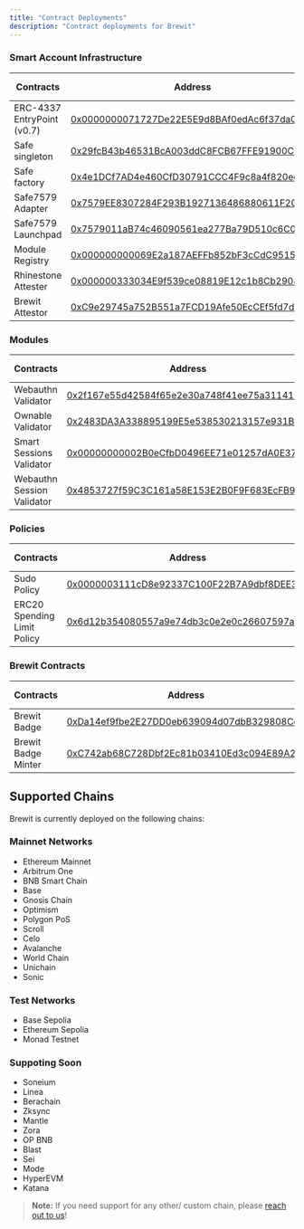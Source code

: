 ```yaml
---
title: "Contract Deployments"
description: "Contract deployments for Brewit"
---
```


### Smart Account Infrastructure
| Contracts | Address | Deployed By |
|-----------|----------|-------------|
| ERC-4337 EntryPoint (v0.7) | [0x0000000071727De22E5E9d8BAf0edAc6f37da032](https://contractscan.xyz/contract/0x0000000071727De22E5E9d8BAf0edAc6f37da032) | [EF ERC-4337](https://www.erc4337.io) |
| Safe singleton | [0x29fcB43b46531BcA003ddC8FCB67FFE91900C762](https://contractscan.xyz/contract/0x29fcB43b46531BcA003ddC8FCB67FFE91900C762) | [Safe](https://safe.global) |
| Safe factory | [0x4e1DCf7AD4e460CfD30791CCC4F9c8a4f820ec67](https://contractscan.xyz/contract/0x4e1DCf7AD4e460CfD30791CCC4F9c8a4f820ec67) | [Safe](https://safe.global) |
| Safe7579 Adapter | [0x7579EE8307284F293B1927136486880611F20002](https://contractscan.xyz/contract/0x7579EE8307284F293B1927136486880611F20002) | [Rhinestone](https://www.rhinestone.wtf) |
| Safe7579 Launchpad | [0x7579011aB74c46090561ea277Ba79D510c6C00ff](https://contractscan.xyz/contract/0x7579011aB74c46090561ea277Ba79D510c6C00ff) | [Rhinestone](https://www.rhinestone.wtf) |
| Module Registry | [0x000000000069E2a187AEFFb852bF3cCdC95151B2](https://contractscan.xyz/contract/0x000000000069E2a187AEFFb852bF3cCdC95151B2) | [Rhinestone](https://www.rhinestone.wtf)    |
| Rhinestone Attester | [0x000000333034E9f539ce08819E12c1b8Cb29084d](https://contractscan.xyz/contract/0x000000333034E9f539ce08819E12c1b8Cb29084d) | [Rhinestone](https://www.rhinestone.wtf) |
| Brewit Attestor | [0xC9e29745a752B551a7FCD19Afe50EcCEf5fd7d02](https://contractscan.xyz/contract/0xC9e29745a752B551a7FCD19Afe50EcCEf5fd7d02) | [Brewit](https://www.brewit.money) |

### Modules
| Contracts | Address | Deployed By |
|-----------|----------|-------------|
| Webauthn Validator | [0x2f167e55d42584f65e2e30a748f41ee75a311414](https://contractscan.xyz/contract/0x2f167e55d42584f65e2e30a748f41ee75a311414) | [Rhinestone](https://www.rhinestone.wtf) |
| Ownable Validator | [0x2483DA3A338895199E5e538530213157e931Bf06](https://contractscan.xyz/contract/0x2483DA3A338895199E5e538530213157e931Bf06) | [Rhinestone](https://www.rhinestone.wtf) |
| Smart Sessions Validator | [0x00000000002B0eCfbD0496EE71e01257dA0E37DE](https://contractscan.xyz/contract/0x00000000002B0eCfbD0496EE71e01257dA0E37DE) | [Rhinestone](https://www.rhinestone.wtf) |
| Webauthn Session Validator | [0x4853727f59C3C161a58E153E2B0F9F683EcFB9Df](https://contractscan.xyz/contract/0x4853727f59C3C161a58E153E2B0F9F683EcFB9Df) | [Brewit](https://brewit.money) |

### Policies
| Contracts | Address | Deployed By |
|-----------|----------|-------------|
| Sudo Policy | [0x0000003111cD8e92337C100F22B7A9dbf8DEE301](https://contractscan.xyz/contract/0x0000003111cD8e92337C100F22B7A9dbf8DEE301) | [Rhinestone](https://www.rhinestone.wtf) |
| ERC20 Spending Limit Policy | [0x6d12b354080557a9e74db3c0e2e0c26607597a08](https://contractscan.xyz/contract/0x6d12b354080557a9e74db3c0e2e0c26607597a08) | [Brewit](https://brewit.money) |

### Brewit Contracts
| Contracts | Address | Deployed By |
|-----------|----------|-------------|
| Brewit Badge | [0xDa14ef9fbe2E27DD0eb639094d07dbB329808Cd4](https://contractscan.xyz/contract/0xDa14ef9fbe2E27DD0eb639094d07dbB329808Cd4) | [Brewit](https://brewit.money) |
| Brewit Badge Minter | [0xC742ab68C728Dbf2Ec81b03410Ed3c094E89A2Af](https://contractscan.xyz/contract/0xC742ab68C728Dbf2Ec81b03410Ed3c094E89A2Af) | [Brewit](https://brewit.money) |

## Supported Chains

Brewit is currently deployed on the following chains:

### Mainnet Networks
- Ethereum Mainnet
- Arbitrum One
- BNB Smart Chain
- Base
- Gnosis Chain
- Optimism
- Polygon PoS
- Scroll
- Celo
- Avalanche
- World Chain
- Unichain
- Sonic


### Test Networks
- Base Sepolia
- Ethereum Sepolia
- Monad Testnet


### Suppoting Soon

- Soneium
- Linea
- Berachain
- Zksync
- Mantle
- Zora
- OP BNB
- Blast
- Sei
- Mode
- HyperEVM
- Katana


> **Note:** If you need support for any other/ custom chain, please [reach out to us](https://t.me/brewitmoney/24)!

